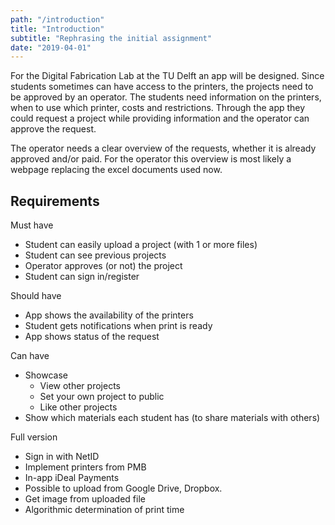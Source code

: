 ```yaml
---
path: "/introduction"
title: "Introduction"
subtitle: "Rephrasing the initial assignment"
date: "2019-04-01"
---
```


For the Digital Fabrication Lab at the TU Delft an app will be designed. Since students sometimes can have access to the printers, the projects need to be approved by an operator. The students need information on the printers, when to use which printer, costs and restrictions. Through the app they could request a project while providing information and the operator can approve the request.

The operator needs a clear overview of the requests, whether it is already approved and/or paid. For the operator this overview is most likely a webpage replacing the excel documents used now.

## Requirements

Must have

- Student can easily upload a project (with 1 or more files)
- Student can see previous projects
- Operator approves (or not) the project
- Student can sign in/register

Should have

- App shows the availability of the printers
- Student gets notifications when print is ready
- App shows status of the request

Can have

- Showcase
  - View other projects
  - Set your own project to public
  - Like other projects
- Show which materials each student has (to share materials with others)

Full version

- Sign in with NetID
- Implement printers from PMB
- In-app iDeal Payments
- Possible to upload from Google Drive, Dropbox.
- Get image from uploaded file
- Algorithmic determination of print time
